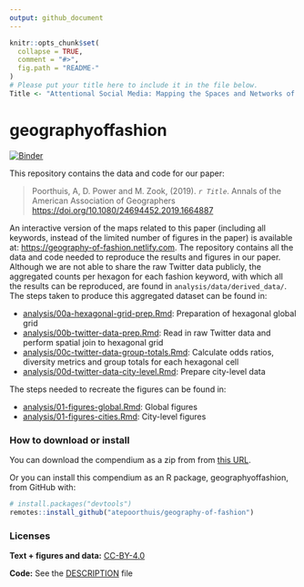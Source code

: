 ```yaml
---
output: github_document
---
```


<!-- README.md is generated from README.Rmd. Please edit that file -->

```r
knitr::opts_chunk$set(
  collapse = TRUE,
  comment = "#>",
  fig.path = "README-"
)
# Please put your title here to include it in the file below.
Title <- "Attentional Social Media: Mapping the Spaces and Networks of the Fashion Industry"
```

# geographyoffashion

[![Binder](https://mybinder.org/badge_logo.svg)](https://mybinder.org/v2/gh/atepoorthuis/geography-of-fashion/master
?urlpath=rstudio)

This repository contains the data and code for our paper:

> Poorthuis, A, D. Power and M. Zook, (2019). _`r Title`_. Annals of the American Association of Geographers <https://doi.org/10.1080/24694452.2019.1664887>

An interactive version of the maps related to this paper (including all keywords, instead of the limited number of figures in the paper) is available at: [https://geography-of-fashion.netlify.com](https://geography-of-fashion.netlify.com). The repository contains all the data and code needed to reproduce the results and figures in our paper. Although we are not able to share the raw Twitter data publicly, the aggregated counts per hexagon for each fashion keyword, with which all the results can be reproduced, are found in `analysis/data/derived_data/`. The steps taken to produce this aggregated dataset can be found in:

- [analysis/00a-hexagonal-grid-prep.Rmd](analysis/00a-hexagonal-grid-prep.md): Preparation of hexagonal global grid
- [analysis/00b-twitter-data-prep.Rmd](analysis/00b-twitter-data-prep.md): Read in raw Twitter data and perform spatial join to hexagonal grid
- [analysis/00c-twitter-data-group-totals.Rmd](analysis/00c-twitter-data-group-totals.md): Calculate odds ratios, diversity metrics and group totals for each hexagonal cell
- [analysis/00d-twitter-data-city-level.Rmd](analysis/00d-twitter-data-city-level.md): Prepare city-level data

The steps needed to recreate the figures can be found in:

- [analysis/01-figures-global.Rmd](analysis/01-figures-global.md): Global figures
- [analysis/01-figures-cities.Rmd](analysis/01-figures-cities.md): City-level figures

### How to download or install

You can download the compendium as a zip from from [this URL](https://github.com/atepoorthuis/geography-of-fashion/archive/master.zip).

Or you can install this compendium as an R package, geographyoffashion, from GitHub with:

```r
# install.packages("devtools")
remotes::install_github("atepoorthuis/geography-of-fashion")
```

### Licenses

**Text + figures and data:**  [CC-BY-4.0](http://creativecommons.org/licenses/by/4.0/)

**Code:** See the [DESCRIPTION](DESCRIPTION) file
